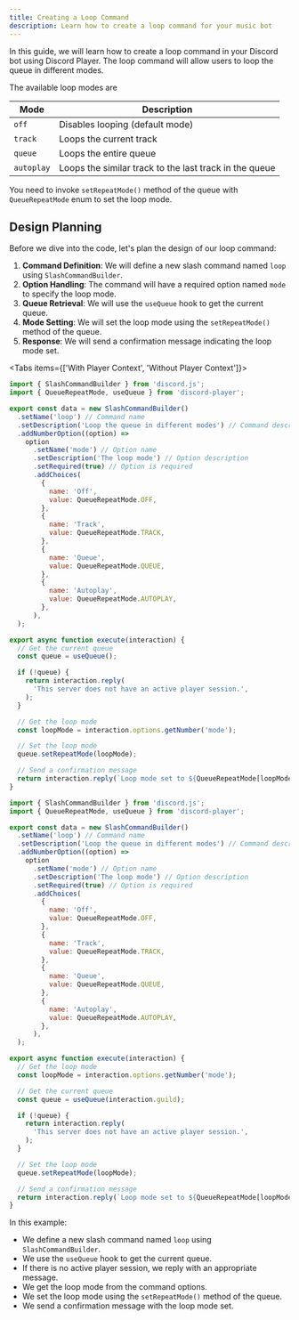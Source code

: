 ```yaml
---
title: Creating a Loop Command
description: Learn how to create a loop command for your music bot
---
```


In this guide, we will learn how to create a loop command in your Discord bot using Discord Player. The loop command will allow users to loop the queue in different modes.

The available loop modes are

| Mode       | Description                                            |
| ---------- | ------------------------------------------------------ |
| `off`      | Disables looping (default mode)                        |
| `track`    | Loops the current track                                |
| `queue`    | Loops the entire queue                                 |
| `autoplay` | Loops the similar track to the last track in the queue |

You need to invoke `setRepeatMode()` method of the queue with `QueueRepeatMode` enum to set the loop mode.

## Design Planning

Before we dive into the code, let's plan the design of our loop command:

1. **Command Definition**: We will define a new slash command named `loop` using `SlashCommandBuilder`.
2. **Option Handling**: The command will have a required option named `mode` to specify the loop mode.
3. **Queue Retrieval**: We will use the `useQueue` hook to get the current queue.
4. **Mode Setting**: We will set the loop mode using the `setRepeatMode()` method of the queue.
5. **Response**: We will send a confirmation message indicating the loop mode set.

<Tabs items={['With Player Context', 'Without Player Context']}>

<Tab value='With Player Context'>

```js title="loop.js"
import { SlashCommandBuilder } from 'discord.js';
import { QueueRepeatMode, useQueue } from 'discord-player';

export const data = new SlashCommandBuilder()
  .setName('loop') // Command name
  .setDescription('Loop the queue in different modes') // Command description
  .addNumberOption((option) =>
    option
      .setName('mode') // Option name
      .setDescription('The loop mode') // Option description
      .setRequired(true) // Option is required
      .addChoices(
        {
          name: 'Off',
          value: QueueRepeatMode.OFF,
        },
        {
          name: 'Track',
          value: QueueRepeatMode.TRACK,
        },
        {
          name: 'Queue',
          value: QueueRepeatMode.QUEUE,
        },
        {
          name: 'Autoplay',
          value: QueueRepeatMode.AUTOPLAY,
        },
      ),
  );

export async function execute(interaction) {
  // Get the current queue
  const queue = useQueue();

  if (!queue) {
    return interaction.reply(
      'This server does not have an active player session.',
    );
  }

  // Get the loop mode
  const loopMode = interaction.options.getNumber('mode');

  // Set the loop mode
  queue.setRepeatMode(loopMode);

  // Send a confirmation message
  return interaction.reply(`Loop mode set to ${QueueRepeatMode[loopMode]}`);
}
```

</Tab>

<Tab value='Without Player Context'>

```js title="loop.js"
import { SlashCommandBuilder } from 'discord.js';
import { QueueRepeatMode, useQueue } from 'discord-player';

export const data = new SlashCommandBuilder()
  .setName('loop') // Command name
  .setDescription('Loop the queue in different modes') // Command description
  .addNumberOption((option) =>
    option
      .setName('mode') // Option name
      .setDescription('The loop mode') // Option description
      .setRequired(true) // Option is required
      .addChoices(
        {
          name: 'Off',
          value: QueueRepeatMode.OFF,
        },
        {
          name: 'Track',
          value: QueueRepeatMode.TRACK,
        },
        {
          name: 'Queue',
          value: QueueRepeatMode.QUEUE,
        },
        {
          name: 'Autoplay',
          value: QueueRepeatMode.AUTOPLAY,
        },
      ),
  );

export async function execute(interaction) {
  // Get the loop mode
  const loopMode = interaction.options.getNumber('mode');

  // Get the current queue
  const queue = useQueue(interaction.guild);

  if (!queue) {
    return interaction.reply(
      'This server does not have an active player session.',
    );
  }

  // Set the loop mode
  queue.setRepeatMode(loopMode);

  // Send a confirmation message
  return interaction.reply(`Loop mode set to ${QueueRepeatMode[loopMode]}`);
}
```

</Tab>

</Tabs>

In this example:

- We define a new slash command named `loop` using `SlashCommandBuilder`.
- We use the `useQueue` hook to get the current queue.
- If there is no active player session, we reply with an appropriate message.
- We get the loop mode from the command options.
- We set the loop mode using the `setRepeatMode()` method of the queue.
- We send a confirmation message with the loop mode set.
